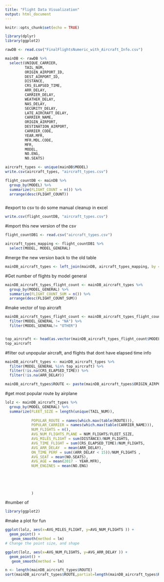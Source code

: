```yaml
---
title: "Flight Data Visualization"
output: html_document
---
```


```r
knitr::opts_chunk$set(echo = TRUE)
```

```r
library(dplyr)
library(ggplot2)
```



```r
rawDB <- read.csv("FinalFlightsNumeric_with_Aircraft_Info.csv")
```


```r
mainDB <- rawDB %>% 
  select(UNIQUE_CARRIER, 
         TAIL_NUM,
         ORIGIN_AIRPORT_ID, 
         DEST_AIRPORT_ID,        
         DISTANCE, 
         CRS_ELAPSED_TIME,
         ARR_DELAY,
         CARRIER_DELAY,     
         WEATHER_DELAY,      
         NAS_DELAY,     
         SECURITY_DELAY,   
         LATE_AIRCRAFT_DELAY,           
         CARRIER_NAME,   
         ORIGIN_AIRPORT,   
         DESTINATION_AIRPORT, 
         CARRIER_CODE,  
         YEAR.MFR,    
         MFR.MDL.CODE,   
         MFR,      
         MODEL,       
         NO.ENG,     
         NO.SEATS)
```

```r
aircraft_types <- unique(mainDB$MODEL)
write.csv(aircraft_types, "aircraft_types.csv")
```


```r

flight_countDB <- mainDB %>%
  group_by(MODEL) %>%
  summarize(FLIGHT_COUNT = n()) %>%
  arrange(desc(FLIGHT_COUNT))



```

#export to csv to do some manual cleanup in excel
```r
write.csv(flight_countDB, "aircraft_types.csv")
```


#import this new version of the csv 
```r
flight_countDB1 <- read.csv("aircraft_types.csv")
```

```r
aircraft_types_mapping <- flight_countDB1 %>% 
  select(MODEL, MODEL_GENERAL)
```



#merge the new version back to the old table

```r
mainDB_aircraft_types <- left_join(mainDB, aircraft_types_mapping, by = c("MODEL", "MODEL"))
```




#Get number of flights by model general
```r
mainDB_aircraft_types_flight_count <- mainDB_aircraft_types %>%
  group_by(MODEL_GENERAL) %>%
  summarize(FLIGHT_COUNT_SUM = n()) %>%
  arrange(desc(FLIGHT_COUNT_SUM))
```



#make vector of top aircraft
```r

mainDB_aircraft_types_flight_count <- mainDB_aircraft_types_flight_count %>% 
  filter(MODEL_GENERAL != "NA") %>%
  filter(MODEL_GENERAL!= "OTHER")


top_aircraft <- head(as.vector(mainDB_aircraft_types_flight_count$MODEL_GENERAL), 15)
top_aircraft

```

#filter out unpopular aircraft, and flights that dont have elapsed time info
```r
mainDB_aircraft_types <- mainDB_aircraft_types %>%
  filter(MODEL_GENERAL %in% top_aircraft) %>%
  filter(!is.na(CRS_ELAPSED_TIME)) %>%
  filter(!is.na(ARR_DELAY))

```

```r
mainDB_aircraft_types$ROUTE <- paste(mainDB_aircraft_types$ORIGIN_AIRPORT,"to", mainDB_aircraft_types$DESTINATION_AIRPORT)
```



#get most popular route by airplane

```r
lolz <- mainDB_aircraft_types %>% 
  group_by(MODEL_GENERAL) %>%
  summarize(FLEET_SIZE = length(unique(TAIL_NUM)),
            
            POPULAR_ROUTE = names(which.max(table(ROUTE))),
            POPULAR_CARRIER = names(which.max(table(CARRIER_NAME))),
            NUM_FLIGHTS = n(),
            AVG_NUM_FLIGHTS_PLANE = NUM_FLIGHTS/FLEET_SIZE,
            AVG_MILES_FLIGHT = sum(DISTANCE)/NUM_FLIGHTS,
            AVG_TIME_FLIGHT = sum(CRS_ELAPSED_TIME)/NUM_FLIGHTS,
            AVG_ARR_DELAY  = mean(ARR_DELAY),
            ON_TIME_PERF = sum((ARR_DELAY < 15))/NUM_FLIGHTS ,
            AVG_SEAT = mean(NO.SEATS), 
            AVG_AGE = mean(2017 - YEAR.MFR),
            NUM_ENGINES = mean(NO.ENG)
            
            
            
            
            
            )    


```

#number of 
```r

library(ggplot2)
```


#make a plot for fun
```r
ggplot(lolz, aes(x=AVG_MILES_FLIGHT, y=AVG_NUM_FLIGHTS )) + 
  geom_point() +
   geom_smooth(method = lm)
# Change the point size, and shape
```


```r
ggplot(lolz, aes(x=AVG_NUM_FLIGHTS, y=AVG_ARR_DELAY )) + 
  geom_point() +
   geom_smooth(method = lm)
```


```r
n <- length(mainDB_aircraft_types$ROUTE)
sort(mainDB_aircraft_types$ROUTE,partial=length(mainDB_aircraft_types$ROUTE)-1)[length(mainDB_aircraft_types$ROUTE)-1]
```

